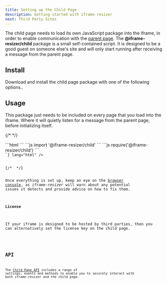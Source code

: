 ```yaml
---
title: Setting up the Child Page
description: Getting started with iframe-resizer
next: Third Party Sites
---
```




The child page needs to load its own JavaScript package into the iframe, in order to enable communication
with the [parent page](/setup/parent). The **@iframe-resizer/child** package is a small self-contained
script. It is designed to be a good guest on someone else's site and will only start running after receiving
a message from the parent page.

## Install

Download and install the child page package with one of the following options..

<Install package="@iframe-resizer/child" download cdn/>

## Usage

This package just needs to be included on every page that you load into the iframe.
Where it will quietly listen for a message from the parent page, before initializing
itself.

{/* <!-- prettier-ignore-start --> */}

<Tabs syncKey="version">
  <TabItem label="Vanilla JS">
```html
<script
  async
  src="/node_modules/@iframe-resizer/child/index.umd.js"
></script>
```
  </TabItem>
  <TabItem label="ES Modules">
```js
import '@iframe-resizer/child'
```
</TabItem>
  <TabItem label="Common JS">
```js
require('@iframe-resizer/child')
```
  </TabItem>
  <TabItem label="jsDeliver CDN">
<Code code={`
<script
  async
  src="https://cdn.jsdelivr.net/npm/@iframe-resizer/child@${VERSION}"
></script>
`} lang="html" />
  </TabItem>
</Tabs>
{/* <!-- prettier-ignore-end --> */}

Once everything is set up, keep an eye on the [browser console](https://developer.mozilla.org/en-US/docs/Learn/Common_questions/Tools_and_setup/What_are_browser_developer_tools),
as _iframe-resizer_ will warn about any potential issues it detects and provide advice 
on how to fix them. 

#### License

If your iframe is designed to be hosted by third parties, then you can alternatively
set the license key on the child page.

<Code lang="ts" title="config.js" code={config} />

## API

The [Child Page API](/api/child) includes a range of settings, events and methods to 
enable you to securely interact with both _iframe-resizer_ and the child page.

<FeedbackComponent />
